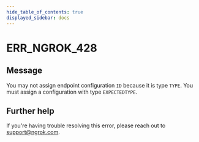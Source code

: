 ```yaml
---
hide_table_of_contents: true
displayed_sidebar: docs
---
```



# ERR_NGROK_428

## Message

You may not assign endpoint configuration `ID` because it is type `TYPE`. You must assign a configuration with type `EXPECTEDTYPE`.

<ErrorDetails error="err_ngrok_428" />

## Further help

If you're having trouble resolving this error, please reach out to [support@ngrok.com](mailto:support@ngrok.com?subject=Help%20with%20ERR_NGROK_428).
